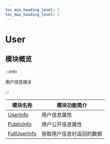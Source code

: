 ```yaml
---
toc_min_heading_level: 2
toc_max_heading_level: 2
---
```


# User

## 模块概览

:::info

用户信息相关

:::

| 模块名称                                              | 模块功能简介             |
| ----------------------------------------------------- | ------------------------ |
| [UserInfo](docs/sdks/Class/User/UserInfo.mdx)         | 用户信息属性             |
| [PublicInfo](docs/sdks/Class/User/PublicInfo.mdx)     | 用户公开信息属性         |
| [FullUserInfo](docs/sdks/Class/User/FullUserInfo.mdx) | 获取用户信息时返回的数据 |
